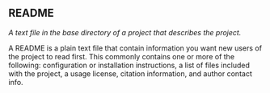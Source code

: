 ## README

<dfn>A text file in the base directory of a project that describes the project.</dfn>

A README is a plain text file that contain information you want new users of the project to read first. This commonly contains one or more of the following: configuration or installation instructions, a list of files included with the project, a usage license, citation information, and author contact info.
